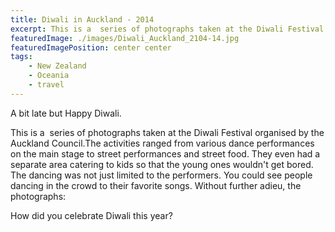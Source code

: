 ```yaml
---
title: Diwali in Auckland - 2014
excerpt: This is a  series of photographs taken at the Diwali Festival organised by the Auckland Council.
featuredImage: ./images/Diwali_Auckland_2104-14.jpg
featuredImagePosition: center center
tags:
    - New Zealand
    - Oceania
    - travel
---
```


A bit late but Happy Diwali.

This is a  series of photographs taken at the Diwali Festival organised by the Auckland Council.The activities ranged
from various dance performances on the main stage to street performances and street food. They even had a separate
area catering to kids so that the young ones wouldn't get bored. The dancing was not just limited to the performers. You
could see people dancing in the crowd to their favorite songs. Without further adieu, the photographs:

<ImageGallery relativeDirectory={props.path} />

How did you celebrate Diwali this year?
